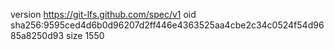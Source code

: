 version https://git-lfs.github.com/spec/v1
oid sha256:9595ced4d6b0d96207d2ff446e4363525aa4cbe2c34c0524f54d9685a8250d93
size 1550
